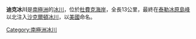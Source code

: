 {{无来源|time=2022-4-24}}
{{Coord|84|53|S|175|50|W|source:GNIS|display=title}}

'''迪克冰川'''是[[南極洲|南極洲]]的[[冰川|冰川]]，位於[[杜費克海岸|杜費克海岸]]，全長13公里，最終在[[泰勒冰原島峰|泰勒冰原島峰]]以北注入[[沙克爾頓冰川|沙克爾頓冰川]]，以[[美國|美國]]{{who|海軍上尉}}命名。
{{DEFAULTSORT:Dick Glacier}}
[[Category:南極洲冰川|Category:南極洲冰川]]


{{DufekCoast-geo-stub}}